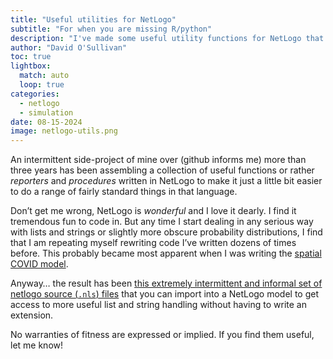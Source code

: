```yaml
---
title: "Useful utilities for NetLogo"
subtitle: "For when you are missing R/python"
description: "I've made some useful utility functions for NetLogo that make it easier to manages lists and generate random numbers with different distributions."
author: "David O'Sullivan"
toc: true
lightbox:
  match: auto
  loop: true
categories:
  - netlogo
  - simulation
date: 08-15-2024
image: netlogo-utils.png
---
```


An intermittent side-project of mine over (github informs me) more than three years has been assembling a collection of useful functions or rather _reporters_ and _procedures_ written in NetLogo to make it just a little bit easier to do a range of fairly standard things in that language.

Don't get me wrong, NetLogo is _wonderful_ and I love it dearly. I find it tremendous fun to code in. But any time I start dealing in any serious way with lists and strings or slightly more obscure probability distributions, I find that I am repeating myself rewriting code I've written dozens of times before. This probably became most apparent when I was writing the [spatial COVID model](/portfolio/00-0-spatial-covid-model.qmd).

Anyway... the result has been [this extremely intermittent and informal set of netlogo source (`.nls`) files](https://github.com/DOSull/netlogo-utils) that you can import into a NetLogo model to get access to more useful list and string handling without having to write an extension.

No warranties of fitness are expressed or implied. If you find them useful, let me know!
